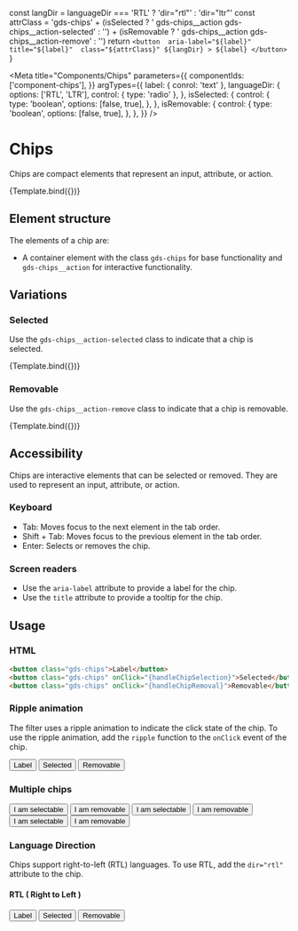 
  const langDir = languageDir === 'RTL' ? 'dir="rtl"' : 'dir="ltr"'
  const attrClass =
    'gds-chips' +
    (isSelected ? ' gds-chips__action gds-chips__action-selected' : '') +
    (isRemovable ? ' gds-chips__action gds-chips__action-remove' : '')
  return `
    <button 
      aria-label="${label}" 
      title="${label}" 
      class="${attrClass}"
      ${langDir}
      >
        ${label}
    </button>
`
}

<Meta
  title="Components/Chips"
  parameters={{
    componentIds: ['component-chips'],
  }}
  argTypes={{
    label: { conrol: 'text' },
    languageDir: {
      options: ['RTL', 'LTR'],
      control: { type: 'radio' },
    },
    isSelected: {
      control: {
        type: 'boolean',
        options: [false, true],
      },
    },
    isRemovable: {
      control: {
        type: 'boolean',
        options: [false, true],
      },
    },
  }}
/>

# Chips

Chips are compact elements that represent an input, attribute, or action.

<Canvas>
  <Story
    name="Chips"
    args={{
      label: 'Chips',
    }}
  >
    {Template.bind({})}
  </Story>
</Canvas>

## Element structure

The elements of a chip are:

- A container element with the class `gds-chips` for base functionality and `gds-chips__action` for interactive functionality.

## Variations

### Selected

Use the `gds-chips__action-selected` class to indicate that a chip is selected.

<Canvas>
  <Story
    name="Selected"
    args={{
      label: 'Selected',
      isSelected: true,
      isRemovable: false,
    }}
  >
    {Template.bind({})}
  </Story>
</Canvas>

### Removable

Use the `gds-chips__action-remove` class to indicate that a chip is removable.

<Canvas>
  <Story
    name="Removable"
    args={{
      label: 'Removable',
      isSelected: false,
      isRemovable: true,
    }}
  >
    {Template.bind({})}
  </Story>
</Canvas>

## Accessibility

Chips are interactive elements that can be selected or removed. They are used to represent an input, attribute, or action.

### Keyboard

- Tab: Moves focus to the next element in the tab order.
- Shift + Tab: Moves focus to the previous element in the tab order.
- Enter: Selects or removes the chip.

### Screen readers

- Use the `aria-label` attribute to provide a label for the chip.
- Use the `title` attribute to provide a tooltip for the chip.

## Usage

### HTML

```html
<button class="gds-chips">Label</button>
<button class="gds-chips" onClick="{handleChipSelection}">Selected</button>
<button class="gds-chips" onClick="{handleChipRemoval}">Removable</button>
```

### Ripple animation

The filter uses a ripple animation to indicate the click state of the chip. To use the ripple animation, add the `ripple` function to the `onClick` event of the chip.

<Canvas>
  <button class="gds-chips" onClick={handleChipRemoval}>
    Label
  </button>
  <button
    class="gds-chips gds-chips__action gds-chips__action-selected"
    onClick={handleChipSelection}
  >
    Selected
  </button>
  <button
    class="gds-chips gds-chips__action gds-chips__action-remove"
    onClick={handleChipRemoval}
  >
    Removable
  </button>
</Canvas>

### Multiple chips

<Canvas>
  <button class="gds-chips" onClick={handleChipRemoval}>
    I am selectable
  </button>
  <button class="gds-chips" onClick={handleChipSelection}>
    I am removable
  </button>
  <button class="gds-chips" onClick={handleChipRemoval}>
    I am selectable
  </button>
  <button class="gds-chips" onClick={handleChipSelection}>
    I am removable
  </button>
  <button class="gds-chips" onClick={handleChipRemoval}>
    I am selectable
  </button>
  <button class="gds-chips" onClick={handleChipSelection}>
    I am removable
  </button>
</Canvas>

### Language Direction

Chips support right-to-left (RTL) languages. To use RTL, add the `dir="rtl"` attribute to the chip.

#### RTL ( Right to Left )

<Canvas>
  <button class="gds-chips" dir="rtl" onClick={handleChipSelection}>
    Label
  </button>
  <button
    class="gds-chips gds-chips__action gds-chips__action-selected"
    dir="rtl"
    onClick={handleChipSelection}
  >
    Selected
  </button>
  <button
    class="gds-chips gds-chips__action gds-chips__action-remove"
    dir="rtl"
    onClick={handleChipRemoval}
  >
    Removable
  </button>
</Canvas>

<script>addClassOnClick("gds-chips", "new-class");</script>
